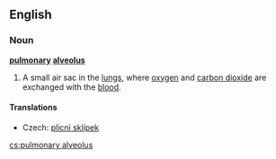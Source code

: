 ==English==
{{wikipedia}}
===Noun===
'''[[pulmonary]] [[alveolus]]'''

# {{anatomy}} A small air sac in the [[lung]]s, where [[oxygen]] and [[carbon dioxide]] are exchanged with the [[blood]].

====Translations====
{{trans-top|small air sac in the lungs}}
*Czech: [[plicní sklípek]] {{m}}
{{trans-mid}}
{{trans-bottom}}

[[cs:pulmonary alveolus]]
